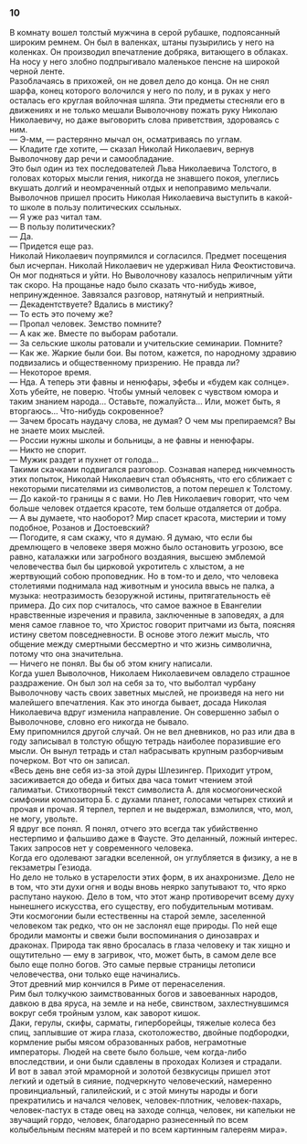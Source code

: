 ### 10 {-}

В комнату вошел толстый мужчина в серой рубашке, подпоясанный широким ремнем. Он был в валенках, штаны пузырились у него на коленках. Он производил впечатление добряка, витающего в облаках. На носу у него злобно подпрыгивало маленькое пенсне на широкой черной ленте.<br/> Разоблачаясь в прихожей, он не довел дело до конца. Он не снял шарфа, конец которого волочился у него по полу, и в руках у него осталась его круглая войлочная шляпа. Эти предметы стесняли его в движениях и не только мешали Выволочнову пожать руку Николаю Николаевичу, но даже выговорить слова приветствия, здороваясь с ним.<br/> — Э-мм, — растерянно мычал он, осматриваясь по углам.<br/> — Кладите где хотите, — сказал Николай Николаевич, вернув Выволочнову дар речи и самообладание.<br/> Это был один из тех последователей Льва Николаевича Толстого, в головах которых мысли гения, никогда не знавшего покоя, улеглись вкушать долгий и неомраченный отдых и непоправимо мельчали.<br/> Выволочнов пришел просить Николая Николаевича выступить в какой-то школе в пользу политических ссыльных.<br/> — Я уже раз читал там.<br/> — В пользу политических?<br/> — Да.<br/> — Придется еще раз.<br/> Николай Николаевич поупрямился и согласился. Предмет посещения был исчерпан. Николай Николаевич не удерживал Нила Феоктистовича. Он мог подняться и уйти. Но Выволочнову казалось неприличным уйти так скоро. На прощанье надо было сказать что-нибудь живое, непринужденное. Завязался разговор, натянутый и неприятный.<br/> — Декадентствуете? Вдались в мистику?<br/> — То есть это почему же?<br/> — Пропал человек. Земство помните?<br/> — А как же. Вместе по выборам работали.<br/> — За сельские школы ратовали и учительские семинарии. Помните?<br/> — Как же. Жаркие были бои. Вы потом, кажется, по народному здравию подвизались и общественному призрению. Не правда ли?<br/> — Некоторое время.<br/> — Нда. А теперь эти фавны и ненюфары, эфебы и «будем как солнце». Хоть убейте, не поверю. Чтобы умный человек с чувством юмора и таким знанием народа… Оставьте, пожалуйста… Или, может быть, я вторгаюсь… Что-нибудь сокровенное?<br/> — Зачем бросать наудачу слова, не думая? О чем мы препираемся? Вы не знаете моих мыслей.<br/> — России нужны школы и больницы, а не фавны и ненюфары.<br/> — Никто не спорит.<br/> — Мужик раздет и пухнет от голода…<br/> Такими скачками подвигался разговор. Сознавая наперед никчемность этих попыток, Николай Николаевич стал объяснять, что его сближает с некоторыми писателями из символистов, а потом перешел к Толстому.<br/> — До какой-то границы я с вами. Но Лев Николаевич говорит, что чем больше человек отдается красоте, тем больше отдаляется от добра.<br/> — А вы думаете, что наоборот? Мир спасет красота, мистерии и тому подобное, Розанов и Достоевский?<br/> — Погодите, я сам скажу, что я думаю. Я думаю, что если бы дремлющего в человеке зверя можно было остановить угрозою, все равно, каталажки или загробного воздаяния, высшею эмблемой человечества был бы цирковой укротитель с хлыстом, а не жертвующий собою проповедник. Но в том-то и дело, что человека столетиями поднимала над животным и уносила ввысь не палка, а музыка: неотразимость безоружной истины, притягательность её примера. До сих пор считалось, что самое важное в Евангелии нравственные изречения и правила, заключенные в заповедях, а для меня самое главное то, что Христос говорит притчами из быта, поясняя истину светом повседневности. В основе этого лежит мысль, что общение между смертными бессмертно и что жизнь символична, потому что она значительна.<br/> — Ничего не понял. Вы бы об этом книгу написали.<br/> Когда ушел Выволочнов, Николаем Николаевичем овладело страшное раздражение. Он был зол на себя за то, что выболтал чурбану Выволочнову часть своих заветных мыслей, не произведя на него ни малейшего впечатления. Как это иногда бывает, досада Николая Николаевича вдруг изменила направление. Он совершенно забыл о Выволочнове, словно его никогда не бывало.<br/> Ему припомнился другой случай. Он не вел дневников, но раз или два в году записывал в толстую общую тетрадь наиболее поразившие его мысли. Он вынул тетрадь и стал набрасывать крупным разборчивым почерком. Вот что он записал.<br/> «Весь день вне себя из-за этой дуры Шлезингер. Приходит утром, засиживается до обеда и битых два часа томит чтением этой галиматьи. Стихотворный текст символиста А. для космогонической симфонии композитора Б. с духами планет, голосами четырех стихий и прочая и прочая. Я терпел, терпел и не выдержал, взмолился, что, мол, не могу, увольте.<br/> Я вдруг все понял. Я понял, отчего это всегда так убийственно нестерпимо и фальшиво даже в Фаусте. Это деланный, ложный интерес. Таких запросов нет у современного человека.<br/> Когда его одолевают загадки вселенной, он углубляется в физику, а не в гекзаметры Гезиода.<br/> Но дело не только в устарелости этих форм, в их анахронизме. Дело не в том, что эти духи огня и воды вновь неярко запутывают то, что ярко распутано наукою. Дело в том, что этот жанр противоречит всему духу нынешнего искусства, его существу, его побудительным мотивам.<br/> Эти космогонии были естественны на старой земле, заселенной человеком так редко, что он не заслонял еще природы. По ней еще бродили мамонты и свежи были воспоминания о динозаврах и драконах. Природа так явно бросалась в глаза человеку и так хищно и ощутительно — ему в загривок, что, может быть, в самом деле все было еще полно богов. Это самые первые страницы летописи человечества, они только еще начинались.<br/> Этот древний мир кончился в Риме от перенаселения.<br/> Рим был толкучкою заимствованных богов и завоеванных народов, давкою в два яруса, на земле и на небе, свинством, захлестнувшимся вокруг себя тройным узлом, как заворот кишок.<br/> Даки, герулы, скифы, сарматы, гиперборейцы, тяжелые колеса без спиц, заплывшие от жира глаза, скотоложество, двойные подбородки, кормление рыбы мясом образованных рабов, неграмотные императоры. Людей на свете было больше, чем когда-либо впоследствии, и они были сдавлены в проходах Колизея и страдали.<br/> И вот в завал этой мраморной и золотой безвкусицы пришел этот легкий и одетый в сияние, подчеркнуто человеческий, намеренно провинциальный, галилейский, и с этой минуты народы и боги прекратились и начался человек, человек-плотник, человек-пахарь, человек-пастух в стаде овец на заходе солнца, человек, ни капельки не звучащий гордо, человек, благодарно разнесенный по всем колыбельным песням матерей и по всем картинным галереям мира».

